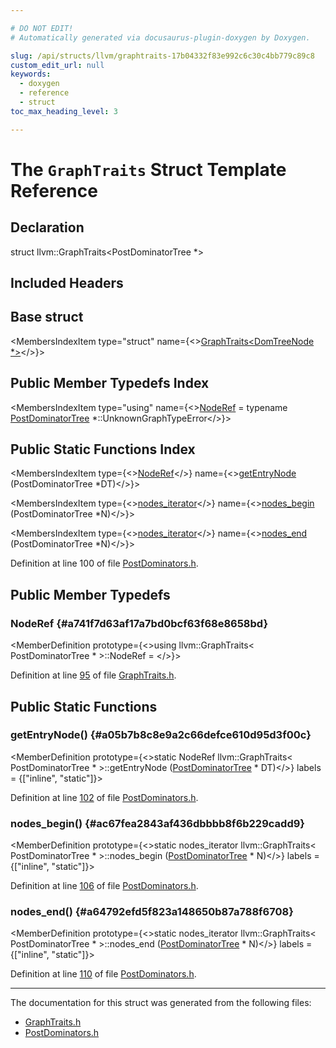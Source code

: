 ```yaml
---

# DO NOT EDIT!
# Automatically generated via docusaurus-plugin-doxygen by Doxygen.

slug: /api/structs/llvm/graphtraits-17b04332f83e992c6c30c4bb779c89c8
custom_edit_url: null
keywords:
  - doxygen
  - reference
  - struct
toc_max_heading_level: 3

---
```





# The `GraphTraits` Struct Template Reference

<DoxygenPage pluginConfig={pluginConfig}>



## Declaration

<CodeBlock>struct llvm::GraphTraits&lt;PostDominatorTree &#42;&gt;</CodeBlock>

## Included Headers

<IncludesList>
<IncludesListItem
  filePath="llvm/Analysis/PostDominators.h"
  permalink="/docs/api/files/include/include/llvm/include/llvm/analysis/postdominators-h"
  isLocal="true" />
</IncludesList>

## Base struct

<MembersIndex>

<MembersIndexItem
  type="struct"
  name={<><a href="/docs/api/structs/llvm/graphtraits-538e36c252d953ff6ef6fdd090230f28">GraphTraits&lt;DomTreeNode &#42;&gt;</a></>}>
</MembersIndexItem>

</MembersIndex>

## Public Member Typedefs Index

<MembersIndex>

<MembersIndexItem
  type="using"
  name={<><a href="/docs/api/structs/llvm/graphtraits/#a741f7d63af17a7bd0bcf63f68e8658bd">NodeRef</a> = typename <a href="/docs/api/classes/llvm/postdominatortree">PostDominatorTree</a> &#42;::UnknownGraphTypeError</>}>
</MembersIndexItem>

</MembersIndex>

## Public Static Functions Index

<MembersIndex>

<MembersIndexItem
  type={<><a href="/docs/api/structs/llvm/graphtraits/#a741f7d63af17a7bd0bcf63f68e8658bd">NodeRef</a></>}
  name={<><a href="#a05b7b8c8e9a2c66defce610d95d3f00c">getEntryNode</a> (PostDominatorTree &#42;DT)</>}>
</MembersIndexItem>

<MembersIndexItem
  type={<><a href="/docs/api/structs/llvm/domtreegraphtraitsbase/#a6c1d2debf6316c99e4316b7cc14e76fc">nodes&#95;iterator</a></>}
  name={<><a href="#ac67fea2843af436dbbbb8f6b229cadd9">nodes&#95;begin</a> (PostDominatorTree &#42;N)</>}>
</MembersIndexItem>

<MembersIndexItem
  type={<><a href="/docs/api/structs/llvm/domtreegraphtraitsbase/#a6c1d2debf6316c99e4316b7cc14e76fc">nodes&#95;iterator</a></>}
  name={<><a href="#a64792efd5f823a148650b87a788f6708">nodes&#95;end</a> (PostDominatorTree &#42;N)</>}>
</MembersIndexItem>

</MembersIndex>


Definition at line 100 of file <a href="/docs/api/files/include/include/llvm/include/llvm/analysis/postdominators-h">PostDominators.h</a>.

<SectionDefinition>

## Public Member Typedefs

### NodeRef {#a741f7d63af17a7bd0bcf63f68e8658bd}

<MemberDefinition
  prototype={<>using llvm::GraphTraits&lt; PostDominatorTree &#42; &gt;::NodeRef = </>}>

Definition at line <a href="/docs/api/files/include/include/llvm/include/llvm/adt/graphtraits-h/#l00095">95</a> of file <a href="/docs/api/files/include/include/llvm/include/llvm/adt/graphtraits-h">GraphTraits.h</a>.
</MemberDefinition>

</SectionDefinition>

<SectionDefinition>

## Public Static Functions

### getEntryNode() {#a05b7b8c8e9a2c66defce610d95d3f00c}

<MemberDefinition
  prototype={<>static NodeRef llvm::GraphTraits&lt; PostDominatorTree &#42; &gt;::getEntryNode (<a href="/docs/api/classes/llvm/postdominatortree">PostDominatorTree</a> &#42; DT)</>}
  labels = {["inline", "static"]}>

Definition at line <a href="/docs/api/files/include/include/llvm/include/llvm/analysis/postdominators-h/#l00102">102</a> of file <a href="/docs/api/files/include/include/llvm/include/llvm/analysis/postdominators-h">PostDominators.h</a>.
</MemberDefinition>

### nodes&#95;begin() {#ac67fea2843af436dbbbb8f6b229cadd9}

<MemberDefinition
  prototype={<>static nodes&#95;iterator llvm::GraphTraits&lt; PostDominatorTree &#42; &gt;::nodes&#95;begin (<a href="/docs/api/classes/llvm/postdominatortree">PostDominatorTree</a> &#42; N)</>}
  labels = {["inline", "static"]}>

Definition at line <a href="/docs/api/files/include/include/llvm/include/llvm/analysis/postdominators-h/#l00106">106</a> of file <a href="/docs/api/files/include/include/llvm/include/llvm/analysis/postdominators-h">PostDominators.h</a>.
</MemberDefinition>

### nodes&#95;end() {#a64792efd5f823a148650b87a788f6708}

<MemberDefinition
  prototype={<>static nodes&#95;iterator llvm::GraphTraits&lt; PostDominatorTree &#42; &gt;::nodes&#95;end (<a href="/docs/api/classes/llvm/postdominatortree">PostDominatorTree</a> &#42; N)</>}
  labels = {["inline", "static"]}>

Definition at line <a href="/docs/api/files/include/include/llvm/include/llvm/analysis/postdominators-h/#l00110">110</a> of file <a href="/docs/api/files/include/include/llvm/include/llvm/analysis/postdominators-h">PostDominators.h</a>.
</MemberDefinition>

</SectionDefinition>

<hr/>

The documentation for this struct was generated from the following files:

<ul>
<li><a href="/docs/api/files/include/include/llvm/include/llvm/adt/graphtraits-h">GraphTraits.h</a></li>
<li><a href="/docs/api/files/include/include/llvm/include/llvm/analysis/postdominators-h">PostDominators.h</a></li>
</ul>

</DoxygenPage>
